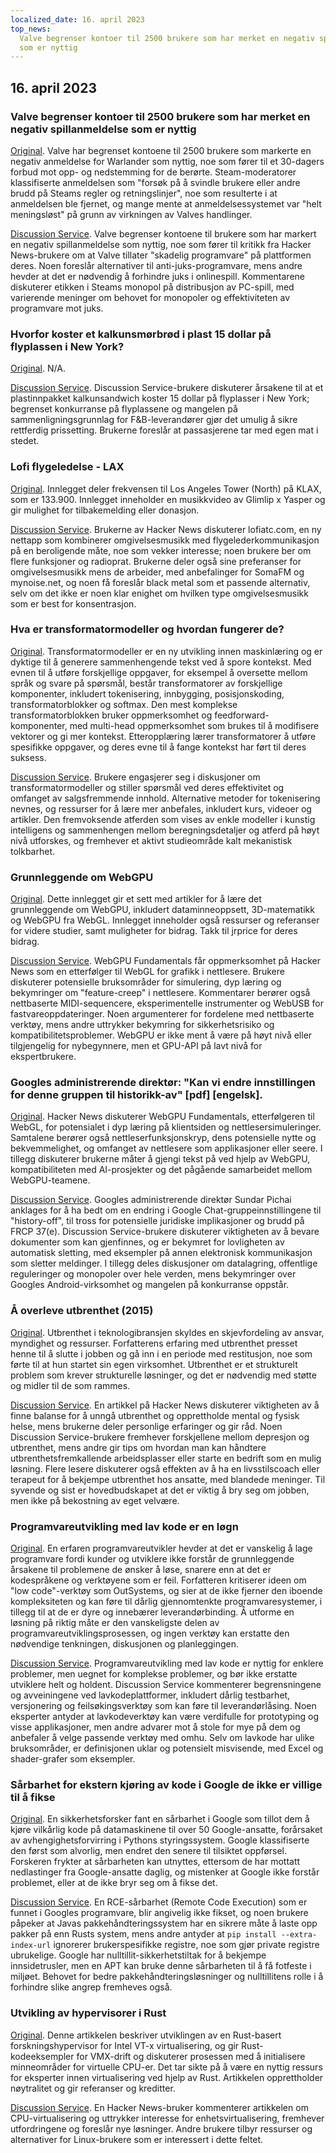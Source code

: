 ```yaml
---
localized_date: 16. april 2023
top_news:
  Valve begrenser kontoer til 2500 brukere som har merket en negativ spillanmeldelse
  som er nyttig
---
```




<CallToAction />

<Steps>

## 16. april 2023

### Valve begrenser kontoer til 2500 brukere som har merket en negativ spillanmeldelse som er nyttig

[Original](https://tech.slashdot.org/story/23/04/14/175246/valve-restricts-accounts-of-2500-users-who-marked-a-negative-game-review-useful).
Valve har begrenset kontoene til 2500 brukere som markerte en negativ anmeldelse for Warlander som nyttig, noe som fører til et 30-dagers forbud mot opp- og nedstemming for de berørte. Steam-moderatorer klassifiserte anmeldelsen som "forsøk på å svindle brukere eller andre brudd på Steams regler og retningslinjer", noe som resulterte i at anmeldelsen ble fjernet, og mange mente at anmeldelsessystemet var "helt meningsløst" på grunn av virkningen av Valves handlinger.

[Discussion Service](http://news.ycombinator.com/item?id=35577895).
Valve begrenser kontoene til brukere som har markert en negativ spillanmeldelse som nyttig, noe som fører til kritikk fra Hacker News-brukere om at Valve tillater "skadelig programvare" på plattformen deres. Noen foreslår alternativer til anti-juks-programvare, mens andre hevder at det er nødvendig å forhindre juks i onlinespill. Kommentarene diskuterer etikken i Steams monopol på distribusjon av PC-spill, med varierende meninger om behovet for monopoler og effektiviteten av programvare mot juks.

### Hvorfor koster et kalkunsmørbrød i plast 15 dollar på flyplassen i New York?

[Original](https://hellgatenyc.com/why-is-airport-turkey-sandwich-expensive).
N/A.

[Discussion Service](http://news.ycombinator.com/item?id=35580847).
Discussion Service-brukere diskuterer årsakene til at et plastinnpakket kalkunsandwich koster 15 dollar på flyplasser i New York; begrenset konkurranse på flyplassene og mangelen på sammenligningsgrunnlag for F&B-leverandører gjør det umulig å sikre rettferdig prissetting. Brukerne foreslår at passasjerene tar med egen mat i stedet.

### Lofi flygeledelse - LAX

[Original](https://www.lofiatc.com/?icao=KLAX).
Innlegget deler frekvensen til Los Angeles Tower (North) på KLAX, som er 133.900. Innlegget inneholder en musikkvideo av Glimlip x Yasper og gir mulighet for tilbakemelding eller donasjon.

[Discussion Service](http://news.ycombinator.com/item?id=35583228).
Brukerne av Hacker News diskuterer lofiatc.com, en ny nettapp som kombinerer omgivelsesmusikk med flygelederkommunikasjon på en beroligende måte, noe som vekker interesse; noen brukere ber om flere funksjoner og radioprat. Brukerne deler også sine preferanser for omgivelsesmusikk mens de arbeider, med anbefalinger for SomaFM og mynoise.net, og noen få foreslår black metal som et passende alternativ, selv om det ikke er noen klar enighet om hvilken type omgivelsesmusikk som er best for konsentrasjon.

### Hva er transformatormodeller og hvordan fungerer de?

[Original](https://txt.cohere.ai/what-are-transformer-models/).
Transformatormodeller er en ny utvikling innen maskinlæring og er dyktige til å generere sammenhengende tekst ved å spore kontekst. Med evnen til å utføre forskjellige oppgaver, for eksempel å oversette mellom språk og svare på spørsmål, består transformatorer av forskjellige komponenter, inkludert tokenisering, innbygging, posisjonskoding, transformatorblokker og softmax. Den mest komplekse transformatorblokken bruker oppmerksomhet og feedforward-komponenter, med multi-head oppmerksomhet som brukes til å modifisere vektorer og gi mer kontekst. Etteropplæring lærer transformatorer å utføre spesifikke oppgaver, og deres evne til å fange kontekst har ført til deres suksess.

[Discussion Service](http://news.ycombinator.com/item?id=35576918).
Brukere engasjerer seg i diskusjoner om transformatormodeller og stiller spørsmål ved deres effektivitet og omfanget av salgsfremmende innhold. Alternative metoder for tokenisering nevnes, og ressurser for å lære mer anbefales, inkludert kurs, videoer og artikler. Den fremvoksende atferden som vises av enkle modeller i kunstig intelligens og sammenhengen mellom beregningsdetaljer og atferd på høyt nivå utforskes, og fremhever et aktivt studieområde kalt mekanistisk tolkbarhet.

### Grunnleggende om WebGPU

[Original](https://webgpufundamentals.org/).
Dette innlegget gir et sett med artikler for å lære det grunnleggende om WebGPU, inkludert dataminneoppsett, 3D-matematikk og WebGPU fra WebGL. Innlegget inneholder også ressurser og referanser for videre studier, samt muligheter for bidrag. Takk til jrprice for deres bidrag.

[Discussion Service](http://news.ycombinator.com/item?id=35579334).
WebGPU Fundamentals får oppmerksomhet på Hacker News som en etterfølger til WebGL for grafikk i nettlesere. Brukere diskuterer potensielle bruksområder for simulering, dyp læring og bekymringer om "feature-creep" i nettlesere. Kommentarer berører også nettbaserte MIDI-sequencere, eksperimentelle instrumenter og WebUSB for fastvareoppdateringer. Noen argumenterer for fordelene med nettbaserte verktøy, mens andre uttrykker bekymring for sikkerhetsrisiko og kompatibilitetsproblemer. WebGPU er ikke ment å være på høyt nivå eller tilgjengelig for nybegynnere, men et GPU-API på lavt nivå for ekspertbrukere.

### Googles administrerende direktør: "Kan vi endre innstillingen for denne gruppen til historikk-av" [pdf] [engelsk].

[Original](https://ia601707.us.archive.org/28/items/gov.uscourts.cand.364454/gov.uscourts.cand.364454.385.0.pdf).
Hacker News diskuterer WebGPU Fundamentals, etterfølgeren til WebGL, for potensialet i dyp læring på klientsiden og nettlesersimuleringer. Samtalene berører også nettleserfunksjonskryp, dens potensielle nytte og bekvemmelighet, og omfanget av nettlesere som applikasjoner eller seere. I tillegg diskuterer brukerne måter å gjengi tekst på ved hjelp av WebGPU, kompatibiliteten med AI-prosjekter og det pågående samarbeidet mellom WebGPU-teamene.

[Discussion Service](http://news.ycombinator.com/item?id=35585174).
Googles administrerende direktør Sundar Pichai anklages for å ha bedt om en endring i Google Chat-gruppeinnstillingene til "history-off", til tross for potensielle juridiske implikasjoner og brudd på FRCP 37(e). Discussion Service-brukere diskuterer viktigheten av å bevare dokumenter som kan gjenfinnes, og er bekymret for lovligheten av automatisk sletting, med eksempler på annen elektronisk kommunikasjon som sletter meldinger. I tillegg deles diskusjoner om datalagring, offentlige reguleringer og monopoler over hele verden, mens bekymringer over Googles Android-virksomhet og mangelen på konkurranse oppstår.

### Å overleve utbrenthet (2015)

[Original](https://lifeofaudrey.com/essays/surviving_burnout.html).
Utbrenthet i teknologibransjen skyldes en skjevfordeling av ansvar, myndighet og ressurser. Forfatterens erfaring med utbrenthet presset henne til å slutte i jobben og gå inn i en periode med restitusjon, noe som førte til at hun startet sin egen virksomhet. Utbrenthet er et strukturelt problem som krever strukturelle løsninger, og det er nødvendig med støtte og midler til de som rammes.

[Discussion Service](http://news.ycombinator.com/item?id=35577285).
En artikkel på Hacker News diskuterer viktigheten av å finne balanse for å unngå utbrenthet og opprettholde mental og fysisk helse, mens brukerne deler personlige erfaringer og gir råd. Noen Discussion Service-brukere fremhever forskjellene mellom depresjon og utbrenthet, mens andre gir tips om hvordan man kan håndtere utbrenthetsfremkallende arbeidsplasser eller starte en bedrift som en mulig løsning. Flere lesere diskuterer også effekten av å ha en livsstilscoach eller terapeut for å bekjempe utbrenthet hos ansatte, med blandede meninger. Til syvende og sist er hovedbudskapet at det er viktig å bry seg om jobben, men ikke på bekostning av eget velvære.

### Programvareutvikling med lav kode er en løgn

[Original](https://jaylittle.com/post/view/2023/4/low-code-software-development-is-a-lie).
En erfaren programvareutvikler hevder at det er vanskelig å lage programvare fordi kunder og utviklere ikke forstår de grunnleggende årsakene til problemene de ønsker å løse, snarere enn at det er kodespråkene og verktøyene som er feil. Forfatteren kritiserer ideen om "low code"-verktøy som OutSystems, og sier at de ikke fjerner den iboende kompleksiteten og kan føre til dårlig gjennomtenkte programvaresystemer, i tillegg til at de er dyre og innebærer leverandørbinding. Å utforme en løsning på riktig måte er den vanskeligste delen av programvareutviklingsprosessen, og ingen verktøy kan erstatte den nødvendige tenkningen, diskusjonen og planleggingen.

[Discussion Service](http://news.ycombinator.com/item?id=35578240).
Programvareutvikling med lav kode er nyttig for enklere problemer, men uegnet for komplekse problemer, og bør ikke erstatte utviklere helt og holdent. Discussion Service kommenterer begrensningene og avveiningene ved lavkodeplattformer, inkludert dårlig testbarhet, versjonering og feilsøkingsverktøy som kan føre til leverandørlåsing. Noen eksperter antyder at lavkodeverktøy kan være verdifulle for prototyping og visse applikasjoner, men andre advarer mot å stole for mye på dem og anbefaler å velge passende verktøy med omhu. Selv om lavkode har ulike bruksområder, er definisjonen uklar og potensielt misvisende, med Excel og shader-grafer som eksempler.

### Sårbarhet for ekstern kjøring av kode i Google de ikke er villige til å fikse

[Original](https://giraffesecurity.dev/posts/google-remote-code-execution/).
En sikkerhetsforsker fant en sårbarhet i Google som tillot dem å kjøre vilkårlig kode på datamaskinene til over 50 Google-ansatte, forårsaket av avhengighetsforvirring i Pythons styringssystem. Google klassifiserte den først som alvorlig, men endret den senere til tilsiktet oppførsel. Forskeren frykter at sårbarheten kan utnyttes, ettersom de har mottatt nedlastinger fra Google-ansatte daglig, og mistenker at Google ikke forstår problemet, eller at de ikke bryr seg om å fikse det.

[Discussion Service](http://news.ycombinator.com/item?id=35581532).
En RCE-sårbarhet (Remote Code Execution) som er funnet i Googles programvare, blir angivelig ikke fikset, og noen brukere påpeker at Javas pakkehåndteringssystem har en sikrere måte å laste opp pakker på enn Rusts system, mens andre antyder at `pip install --extra-index-url` ignorerer brukerspesifikke registre, noe som gjør private registre ubrukelige. Google har nulltillit-sikkerhetstiltak for å bekjempe innsidetrusler, men en APT kan bruke denne sårbarheten til å få fotfeste i miljøet. Behovet for bedre pakkehåndteringsløsninger og nulltillitens rolle i å forhindre slike angrep fremheves også.

### Utvikling av hypervisorer i Rust

[Original](https://memn0ps.github.io/hypervisor-development-in-rust-part-1/).
Denne artikkelen beskriver utviklingen av en Rust-basert forskningshypervisor for Intel VT-x virtualisering, og gir Rust-kodeeksempler for VMX-drift og diskuterer prosessen med å initialisere minneområder for virtuelle CPU-er. Det tar sikte på å være en nyttig ressurs for eksperter innen virtualisering ved hjelp av Rust. Artikkelen opprettholder nøytralitet og gir referanser og kreditter.

[Discussion Service](http://news.ycombinator.com/item?id=35579876).
En Hacker News-bruker kommenterer artikkelen om CPU-virtualisering og uttrykker interesse for enhetsvirtualisering, fremhever utfordringene og foreslår nye løsninger. Andre brukere tilbyr ressurser og alternativer for Linux-brukere som er interessert i dette feltet.

</Steps>
